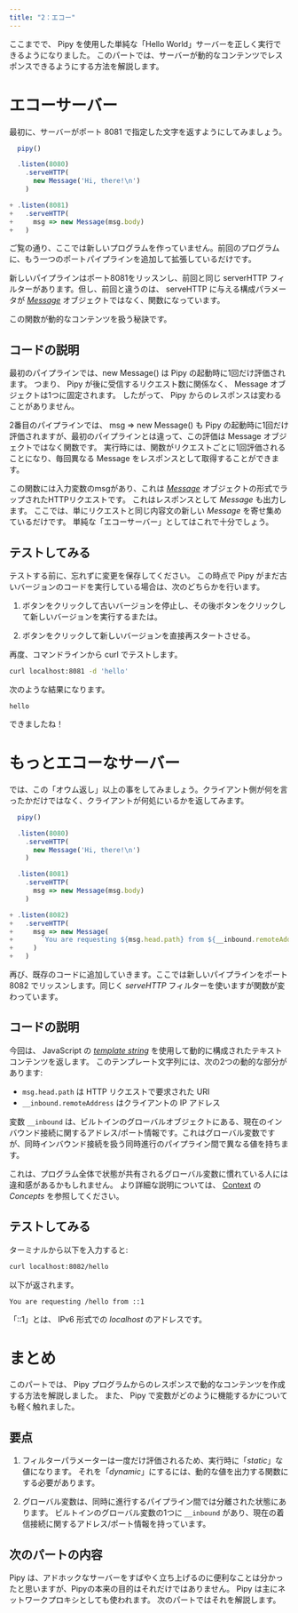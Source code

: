 ```yaml
---
title: "2：エコー"
---
```



ここまでで、 Pipy を使用した単純な「Hello World」サーバーを正しく実行できるようになりました。 このパートでは、サーバーが動的なコンテンツでレスポンスできるようにする方法を解説します。

# エコーサーバー

最初に、サーバーがポート 8081 で指定した文字を返すようにしてみましょう。

``` js
  pipy()

  .listen(8080)
    .serveHTTP(
      new Message('Hi, there!\n')
    )

+ .listen(8081)
+   .serveHTTP(
+     msg => new Message(msg.body)
+   )
```

ご覧の通り、ここでは新しいプログラムを作っていません。前回のプログラムに、もう一つのポートパイプラインを追加して拡張しているだけです。

新しいパイプラインはポート8081をリッスンし、前回と同じ serverHTTP フィルターがあります。但し、前回と違うのは、 serveHTTP に与える構成パラメータが [_Message_](/reference/api/Message) オブジェクトではなく、関数になっています。

この関数が動的なコンテンツを扱う秘訣です。

## コードの説明

最初のパイプラインでは、new Message() は Pipy の起動時に1回だけ評価されます。 つまり、 Pipy が後に受信するリクエスト数に関係なく、 Message オブジェクトは1つに固定されます。 したがって、 Pipy からのレスポンスは変わることがありません。

2番目のパイプラインでは、 msg => new Message() も Pipy の起動時に1回だけ評価されますが、最初のパイプラインとは違って、この評価は Message オブジェクトではなく関数です。 実行時には、関数がリクエストごとに1回評価されることになり、毎回異なる Message をレスポンスとして取得することができます。

この関数には入力変数のmsgがあり、これは [_Message_](/reference/api/Message) オブジェクトの形式でラップされたHTTPリクエストです。 これはレスポンスとして _Message_ も出力します。 ここでは、単にリクエストと同じ内容文の新しい _Message_ を寄せ集めているだけです。 単純な「エコーサーバー」としてはこれで十分でしょう。

## テストしてみる

テストする前に、忘れずに変更を保存してください。 この時点で Pipy がまだ古いバージョンのコードを実行している場合は、次のどちらかを行います。

1. ボタンをクリックして古いバージョンを停止し、その後ボタンをクリックして新しいバージョンを実行するまたは。

2. ボタンをクリックして新しいバージョンを直接再スタートさせる。

再度、コマンドラインから curl でテストします。

``` sh
curl localhost:8081 -d 'hello'
```

次のような結果になります。

```
hello
```

できましたね！

# もっとエコーなサーバー

では、この「オウム返し」以上の事をしてみましょう。クライアント側が何を言ったかだけではなく、クライアントが何処にいるかを返してみます。


``` js
  pipy()

  .listen(8080)
    .serveHTTP(
      new Message('Hi, there!\n')
    )

  .listen(8081)
    .serveHTTP(
      msg => new Message(msg.body)
    )

+ .listen(8082)
+   .serveHTTP(
+     msg => new Message(
+       `You are requesting ${msg.head.path} from ${__inbound.remoteAddress}\n`
+     )
+   )
```

再び、既存のコードに追加していきます。ここでは新しいパイプラインをポート 8082 でリッスンします。同じく _serveHTTP_ フィルターを使いますが関数が変わっています。

## コードの説明

今回は、 JavaScript の [_template string_](https://developer.mozilla.org/docs/Web/JavaScript/Reference/Template_literals) を使用して動的に構成されたテキストコンテンツを返します。 このテンプレート文字列には、次の2つの動的な部分があります:

* `msg.head.path` は HTTP リクエストで要求された URI
* `__inbound.remoteAddress` はクライアントの IP アドレス

変数 `__inbound` は、ビルトインのグローバルオブジェクトにある、現在のインバウンド接続に関するアドレス/ポート情報です。これはグローバル変数ですが、同時インバウンド接続を扱う同時進行のパイプライン間で異なる値を持ちます。

これは、プログラム全体で状態が共有されるグローバル変数に慣れている人には違和感があるかもしれません。 より詳細な説明については、 [Context](/concepts#context) の _Concepts_ を参照してください。

## テストしてみる

ターミナルから以下を入力すると:

``` sh
curl localhost:8082/hello
```

以下が返されます。

```
You are requesting /hello from ::1
```

「::1」とは、 IPv6 形式での _localhost_ のアドレスです。

# まとめ

このパートでは、 Pipy プログラムからのレスポンスで動的なコンテンツを作成する方法を解説しました。 また、 Pipy で変数がどのように機能するかについても軽く触れました。

## 要点

1. フィルターパラメーターは一度だけ評価されるため、実行時に「_static_」な値になります。 それを「_dynamic_」にするには、動的な値を出力する関数にする必要があります。

2. グローバル変数は、同時に進行するパイプライン間では分離された状態にあります。 ビルトインのグローバル変数の1つに `__inbound` があり、現在の着信接続に関するアドレス/ポート情報を持っています。

## 次のパートの内容

Pipy は、アドホックなサーバーをすばやく立ち上げるのに便利なことは分かったと思いますが、Pipyの本来の目的はそれだけではありません。 Pipy は主にネットワークプロキシとしても使われます。 次のパートではそれを解説します。